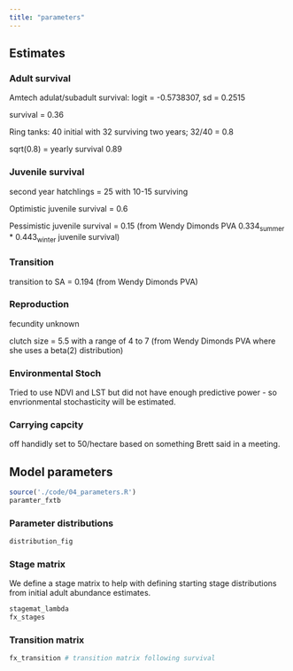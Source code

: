 ```yaml
---
title: "parameters"
---
```


## Estimates

### Adult survival

Amtech adulat/subadult survival: logit = -0.5738307, sd = 0.2515

survival = 0.36

Ring tanks: 40 initial with 32 surviving two years; 32/40 = 0.8

sqrt(0.8) = yearly survival 0.89

### Juvenile survival

second year hatchlings = 25 with 10-15 surviving

Optimistic juvenile survival = 0.6

Pessimistic juvenile survival = 0.15 (from Wendy Dimonds PVA 0.334<sub>summer</sub> \* 0.443<sub>winter</sub> juvenile survival)

### Transition

transition to SA = 0.194 (from Wendy Dimonds PVA)

### Reproduction

fecundity unknown

clutch size = 5.5 with a range of 4 to 7 (from Wendy Dimonds PVA where she uses a beta(2) distribution)

### Environmental Stoch

Tried to use NDVI and LST but did not have enough predictive power - so envrionmental stochasticity will be estimated.

### Carrying capcity

off handidly set to 50/hectare based on something Brett said in a meeting.

## Model parameters

```r
source('./code/04_parameters.R')
paramter_fxtb

```

### Parameter distributions

```r
distribution_fig
```

### Stage matrix

We define a stage matrix to help with defining starting stage distributions from initial adult abundance estimates.

```r
stagemat_lambda
fx_stages

```

### Transition matrix

```r
fx_transition # transition matrix following survival

```
